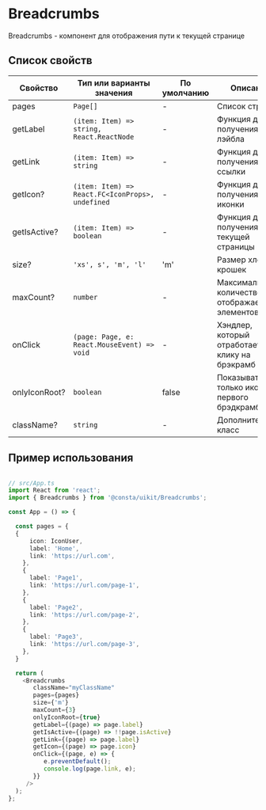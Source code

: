 # Breadcrumbs

Breadcrumbs - компонент для отображения пути к текущей странице

## Список свойств

| Свойство              | Тип или варианты значения                                             | По умолчанию   | Описание                                           |
| --------------------- | --------------------------------------------------------------------- | -------------- | -------------------------------------------------- |
| pages                 | `Page[]`                                                              | -              | Список страниц                                     |
| getLabel              | `(item: Item) => string, React.ReactNode`                             | -              | Функция для получения лэйбла                       |
| getLink               | `(item: Item) => string`                                              | -              | Функция для получения ссылки                       |
| getIcon?              | `(item: Item) => React.FC<IconProps>, undefined`                      | -              | Функция для получения иконки                       |
| getIsActive?          | `(item: Item) => boolean`                                             | -              | Функция для получения флага текущей страницы       |
| size?                 | `'xs', s', 'm', 'l'`                                                  | 'm'            | Размер хлебных крошек                              |
| maxCount?             | `number`                                                              | -              | Максимальное количество отображаемых элементов     |
| onClick               | `(page: Page, e: React.MouseEvent) => void`                           | -              | Хэндлер, который отработает по клику на брэкрамб   |
| onlyIconRoot?         | `boolean`                                                             | false          | Показывать только иконку первого брэдкрамба        |
| className?            | `string`                                                              | -              | Дополнительный класс                               |

## Пример использования

```ts

// src/App.ts
import React from 'react';
import { Breadcrumbs } from '@consta/uikit/Breadcrumbs';

const App = () => {

  const pages = {
  {
      icon: IconUser,
      label: 'Home',
      link: 'https://url.com',
    },
    {
      label: 'Page1',
      link: 'https://url.com/page-1',
    },
    {
      label: 'Page2',
      link: 'https://url.com/page-2',
    },
    {
      label: 'Page3',
      link: 'https://url.com/page-3',
    },
  }

  return (
    <Breadcrumbs
       className="myClassName"
       pages={pages}
       size={'m'}
       maxCount={3}
       onlyIconRoot={true}
       getLabel={(page) => page.label}
       getIsActive={(page) => !!page.isActive}
       getLink={(page) => page.label}
       getIcon={(page) => page.icon}
       onClick={(page, e) => {
          e.preventDefault();
          console.log(page.link, e);
       }}
     />
  );
};


```
